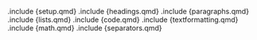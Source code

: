 .include {setup.qmd}
.include {headings.qmd}
.include {paragraphs.qmd}
.include {lists.qmd}
.include {code.qmd}
.include {textformatting.qmd}
.include {math.qmd}
.include {separators.qmd}